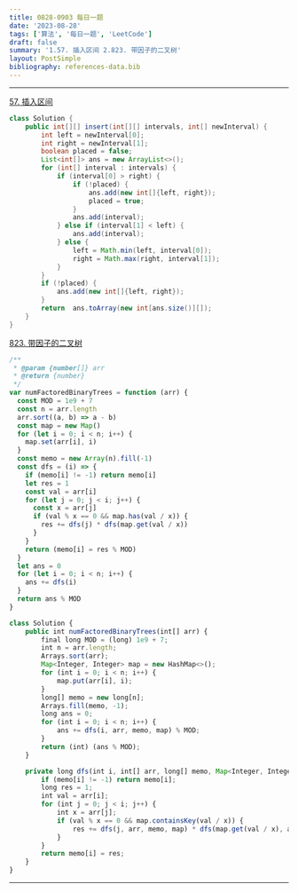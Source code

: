 ```yaml
---
title: 0828-0903 每日一题
date: '2023-08-28'
tags: ['算法', '每日一题', 'LeetCode']
draft: false
summary: '1.57. 插入区间 2.823. 带因子的二叉树'
layout: PostSimple
bibliography: references-data.bib
---
```


---

[57. 插入区间](https://leetcode.cn/problems/insert-interval/description/)

```java
class Solution {
    public int[][] insert(int[][] intervals, int[] newInterval) {
        int left = newInterval[0];
        int right = newInterval[1];
        boolean placed = false;
        List<int[]> ans = new ArrayList<>();
        for (int[] interval : intervals) {
            if (interval[0] > right) {
                if (!placed) {
                    ans.add(new int[]{left, right});
                    placed = true;
                }
                ans.add(interval);
            } else if (interval[1] < left) {
                ans.add(interval);
            } else {
                left = Math.min(left, interval[0]);
                right = Math.max(right, interval[1]);
            }
        }
        if (!placed) {
            ans.add(new int[]{left, right});
        }
        return  ans.toArray(new int[ans.size()][]);
    }
}
```

[823. 带因子的二叉树](https://leetcode.cn/problems/binary-trees-with-factors/description/)

```js
/**
 * @param {number[]} arr
 * @return {number}
 */
var numFactoredBinaryTrees = function (arr) {
  const MOD = 1e9 + 7
  const n = arr.length
  arr.sort((a, b) => a - b)
  const map = new Map()
  for (let i = 0; i < n; i++) {
    map.set(arr[i], i)
  }
  const memo = new Array(n).fill(-1)
  const dfs = (i) => {
    if (memo[i] != -1) return memo[i]
    let res = 1
    const val = arr[i]
    for (let j = 0; j < i; j++) {
      const x = arr[j]
      if (val % x == 0 && map.has(val / x)) {
        res += dfs(j) * dfs(map.get(val / x))
      }
    }
    return (memo[i] = res % MOD)
  }
  let ans = 0
  for (let i = 0; i < n; i++) {
    ans += dfs(i)
  }
  return ans % MOD
}

class Solution {
    public int numFactoredBinaryTrees(int[] arr) {
        final long MOD = (long) 1e9 + 7;
        int n = arr.length;
        Arrays.sort(arr);
        Map<Integer, Integer> map = new HashMap<>();
        for (int i = 0; i < n; i++) {
            map.put(arr[i], i);
        }
        long[] memo = new long[n];
        Arrays.fill(memo, -1);
        long ans = 0;
        for (int i = 0; i < n; i++) {
            ans += dfs(i, arr, memo, map) % MOD;
        }
        return (int) (ans % MOD);
    }

    private long dfs(int i, int[] arr, long[] memo, Map<Integer, Integer> map) {
        if (memo[i] != -1) return memo[i];
        long res = 1;
        int val = arr[i];
        for (int j = 0; j < i; j++) {
            int x = arr[j];
            if (val % x == 0 && map.containsKey(val / x)) {
                res += dfs(j, arr, memo, map) * dfs(map.get(val / x), arr, memo, map);
            }
        }
        return memo[i] = res;
    }
}
```

---
